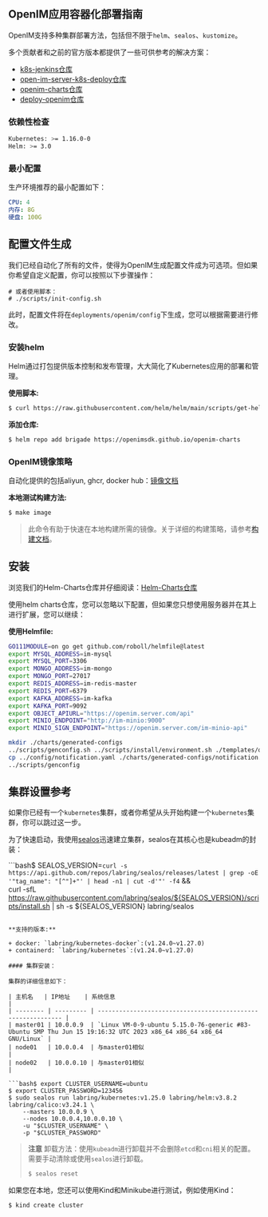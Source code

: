 ## OpenIM应用容器化部署指南

OpenIM支持多种集群部署方法，包括但不限于`helm`、`sealos`、`kustomize`。

多个贡献者和之前的官方版本都提供了一些可供参考的解决方案：

+ [k8s-jenkins仓库](https://github.com/OpenIMSDK/k8s-jenkins)
+ [open-im-server-k8s-deploy仓库](https://github.com/openimsdk/open-im-server-k8s-deploy)
+ [openim-charts仓库](https://github.com/OpenIMSDK/openim-charts)
+ [deploy-openim仓库](https://github.com/showurl/deploy-openim)

### 依赖性检查

```bash
Kubernetes: >= 1.16.0-0
Helm: >= 3.0
```

### 最小配置

生产环境推荐的最小配置如下：

```yaml
CPU: 4
内存: 8G
硬盘: 100G
```

## 配置文件生成

我们已经自动化了所有的文件，使得为OpenIM生成配置文件成为可选项。但如果你希望自定义配置，你可以按照以下步骤操作：

```bash$ make init
# 或者使用脚本：
# ./scripts/init-config.sh
```

此时，配置文件将在`deployments/openim/config`下生成，您可以根据需要进行修改。



### 安装helm

Helm通过打包提供版本控制和发布管理，大大简化了Kubernetes应用的部署和管理。

**使用脚本:**

```bash
$ curl https://raw.githubusercontent.com/helm/helm/main/scripts/get-helm-3 | bash
```

**添加仓库:**

```bash
$ helm repo add brigade https://openimsdk.github.io/openim-charts
```

### OpenIM镜像策略

自动化提供的包括aliyun, ghcr, docker hub：[镜像文档](https://github.com/openimsdk/open-im-server/blob/main/docs/conversions/images.md)

**本地测试构建方法:**

```bash
$ make image
```

> 此命令有助于快速在本地构建所需的镜像。关于详细的构建策略，请参考[构建文档](https://github.com/openimsdk/open-im-server/blob/main/build/README.md)。

## 安装

浏览我们的Helm-Charts仓库并仔细阅读：[Helm-Charts仓库](https://github.com/openimsdk/helm-charts)

使用helm charts仓库，您可以忽略以下配置，但如果您只想使用服务器并在其上进行扩展，您可以继续：

**使用Helmfile:**

```bash
GO111MODULE=on go get github.com/roboll/helmfile@latest
export MYSQL_ADDRESS=im-mysql
export MYSQL_PORT=3306
export MONGO_ADDRESS=im-mongo
export MONGO_PORT=27017
export REDIS_ADDRESS=im-redis-master
export REDIS_PORT=6379
export KAFKA_ADDRESS=im-kafka
export KAFKA_PORT=9092
export OBJECT_APIURL="https://openim.server.com/api"
export MINIO_ENDPOINT="http://im-minio:9000"
export MINIO_SIGN_ENDPOINT="https://openim.server.com/im-minio-api"

mkdir ./charts/generated-configs
../scripts/genconfig.sh ../scripts/install/environment.sh ./templates/openim.yaml > ./charts/generated-configs/config.yaml
cp ../config/notification.yaml ./charts/generated-configs/notification.yaml
../scripts/genconfig
```


## 集群设置参考

如果你已经有一个`kubernetes`集群，或者你希望从头开始构建一个`kubernetes`集群，你可以跳过这一步。

为了快速启动，我使用[sealos](https://github.com/labring/sealos)迅速建立集群，sealos在其核心也是kubeadm的封装：

```bash$ SEALOS_VERSION=`curl -s https://api.github.com/repos/labring/sealos/releases/latest | grep -oE '"tag_name": "[^"]+"' | head -n1 | cut -d'"' -f4` && \
  curl -sfL https://raw.githubusercontent.com/labring/sealos/${SEALOS_VERSION}/scripts/install.sh |
  sh -s ${SEALOS_VERSION} labring/sealos
```

**支持的版本:**

+ docker: `labring/kubernetes-docker`:(v1.24.0~v1.27.0)
+ containerd: `labring/kubernetes`:(v1.24.0~v1.27.0)

#### 集群安装：

集群的详细信息如下：

| 主机名   | IP地址    | 系统信息                                                     |
| -------- | --------- | ------------------------------------------------------------ |
| master01 | 10.0.0.9  | `Linux VM-0-9-ubuntu 5.15.0-76-generic #83-Ubuntu SMP Thu Jun 15 19:16:32 UTC 2023 x86_64 x86_64 x86_64 GNU/Linux` |
| node01   | 10.0.0.4  | 与master01相似                                               |
| node02   | 10.0.0.10 | 与master01相似                                               |

```bash$ export CLUSTER_USERNAME=ubuntu
$ export CLUSTER_PASSWORD=123456
$ sudo sealos run labring/kubernetes:v1.25.0 labring/helm:v3.8.2 labring/calico:v3.24.1 \
    --masters 10.0.0.9 \
    --nodes 10.0.0.4,10.0.0.10 \
    -u "$CLUSTER_USERNAME" \
    -p "$CLUSTER_PASSWORD"
```

> **注意** 卸载方法：使用`kubeadm`进行卸载并不会删除`etcd`和`cni`相关的配置。需要手动清除或使用`sealos`进行卸载。
>
> ```bash
> $ sealos reset
> ```

如果您在本地，您还可以使用Kind和Minikube进行测试，例如使用Kind：

```bash$ GO111MODULE="on" go get sigs.k8s.io/kind@v0.11.1
$ kind create cluster
```

